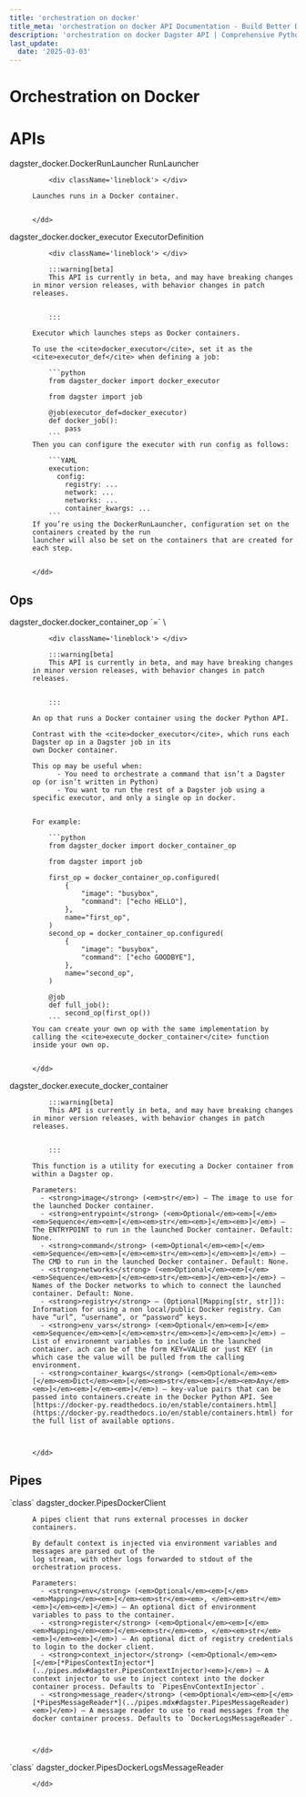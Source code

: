 ```yaml
---
title: 'orchestration on docker'
title_meta: 'orchestration on docker API Documentation - Build Better Data Pipelines | Python Reference Documentation for Dagster'
description: 'orchestration on docker Dagster API | Comprehensive Python API documentation for Dagster, the data orchestration platform. Learn how to build, test, and maintain data pipelines with our detailed guides and examples.'
last_update:
  date: '2025-03-03'
---
```


<div class="section" id="orchestration-on-docker">


# Orchestration on Docker

</div>


<div class="section" id="apis">


# APIs

<dl>
    <dt><Link id='dagster_docker.DockerRunLauncher'>dagster_docker.DockerRunLauncher RunLauncher</Link></dt>
    <dd>

        <div className='lineblock'> </div>

    Launches runs in a Docker container.


    </dd>

</dl>
<dl>
    <dt><Link id='dagster_docker.docker_executor'>dagster_docker.docker_executor ExecutorDefinition</Link></dt>
    <dd>

        <div className='lineblock'> </div>

        :::warning[beta]
        This API is currently in beta, and may have breaking changes in minor version releases, with behavior changes in patch releases.


        :::

    Executor which launches steps as Docker containers.

    To use the <cite>docker_executor</cite>, set it as the <cite>executor_def</cite> when defining a job:

        ```python
        from dagster_docker import docker_executor

        from dagster import job

        @job(executor_def=docker_executor)
        def docker_job():
            pass
        ```
    Then you can configure the executor with run config as follows:

        ```YAML
        execution:
          config:
            registry: ...
            network: ...
            networks: ...
            container_kwargs: ...
        ```
    If you’re using the DockerRunLauncher, configuration set on the containers created by the run
    launcher will also be set on the containers that are created for each step.


    </dd>

</dl>
<div class="section" id="ops">


## Ops

<dl>
    <dt><Link id='dagster_docker.docker_container_op'>dagster_docker.docker_container_op `=` \<dagster._core.definitions.op_definition.OpDefinition object></Link></dt>
    <dd>

        <div className='lineblock'> </div>

        :::warning[beta]
        This API is currently in beta, and may have breaking changes in minor version releases, with behavior changes in patch releases.


        :::

    An op that runs a Docker container using the docker Python API.

    Contrast with the <cite>docker_executor</cite>, which runs each Dagster op in a Dagster job in its
    own Docker container.

    This op may be useful when:
          - You need to orchestrate a command that isn’t a Dagster op (or isn’t written in Python)
          - You want to run the rest of a Dagster job using a specific executor, and only a single op in docker.


    For example:

        ```python
        from dagster_docker import docker_container_op

        from dagster import job

        first_op = docker_container_op.configured(
            {
                "image": "busybox",
                "command": ["echo HELLO"],
            },
            name="first_op",
        )
        second_op = docker_container_op.configured(
            {
                "image": "busybox",
                "command": ["echo GOODBYE"],
            },
            name="second_op",
        )

        @job
        def full_job():
            second_op(first_op())
        ```
    You can create your own op with the same implementation by calling the <cite>execute_docker_container</cite> function
    inside your own op.


    </dd>

</dl>
<dl>
    <dt><Link id='dagster_docker.execute_docker_container'>dagster_docker.execute_docker_container</Link></dt>
    <dd>

        :::warning[beta]
        This API is currently in beta, and may have breaking changes in minor version releases, with behavior changes in patch releases.


        :::

    This function is a utility for executing a Docker container from within a Dagster op.

    Parameters: 
      - <strong>image</strong> (<em>str</em>) – The image to use for the launched Docker container.
      - <strong>entrypoint</strong> (<em>Optional</em><em>[</em><em>Sequence</em><em>[</em><em>str</em><em>]</em><em>]</em>) – The ENTRYPOINT to run in the launched Docker container. Default: None.
      - <strong>command</strong> (<em>Optional</em><em>[</em><em>Sequence</em><em>[</em><em>str</em><em>]</em><em>]</em>) – The CMD to run in the launched Docker container. Default: None.
      - <strong>networks</strong> (<em>Optional</em><em>[</em><em>Sequence</em><em>[</em><em>str</em><em>]</em><em>]</em>) – Names of the Docker networks to which to connect the launched container. Default: None.
      - <strong>registry</strong> – (Optional[Mapping[str, str]]): Information for using a non local/public Docker registry. Can have “url”, “username”, or “password” keys.
      - <strong>env_vars</strong> (<em>Optional</em><em>[</em><em>Sequence</em><em>[</em><em>str</em><em>]</em><em>]</em>) – List of environemnt variables to include in the launched container. ach can be of the form KEY=VALUE or just KEY (in which case the value will be pulled from the calling environment.
      - <strong>container_kwargs</strong> (<em>Optional</em><em>[</em><em>Dict</em><em>[</em><em>str</em><em>[</em><em>Any</em><em>]</em><em>]</em><em>]</em>) – key-value pairs that can be passed into containers.create in the Docker Python API. See [https://docker-py.readthedocs.io/en/stable/containers.html](https://docker-py.readthedocs.io/en/stable/containers.html) for the full list of available options.



    </dd>

</dl>
</div>


<div class="section" id="pipes">

## Pipes

<dl>
    <dt><Link id='dagster_docker.PipesDockerClient'>`class` dagster_docker.PipesDockerClient</Link></dt>
    <dd>

    A pipes client that runs external processes in docker containers.

    By default context is injected via environment variables and messages are parsed out of the
    log stream, with other logs forwarded to stdout of the orchestration process.

    Parameters: 
      - <strong>env</strong> (<em>Optional</em><em>[</em><em>Mapping</em><em>[</em><em>str</em><em>, </em><em>str</em><em>]</em><em>]</em>) – An optional dict of environment variables to pass to the container.
      - <strong>register</strong> (<em>Optional</em><em>[</em><em>Mapping</em><em>[</em><em>str</em><em>, </em><em>str</em><em>]</em><em>]</em>) – An optional dict of registry credentials to login to the docker client.
      - <strong>context_injector</strong> (<em>Optional</em><em>[</em>[*PipesContextInjector*](../pipes.mdx#dagster.PipesContextInjector)<em>]</em>) – A context injector to use to inject context into the docker container process. Defaults to `PipesEnvContextInjector`.
      - <strong>message_reader</strong> (<em>Optional</em><em>[</em>[*PipesMessageReader*](../pipes.mdx#dagster.PipesMessageReader)<em>]</em>) – A message reader to use to read messages from the docker container process. Defaults to `DockerLogsMessageReader`.



    </dd>

</dl>
<dl>
    <dt><Link id='dagster_docker.PipesDockerLogsMessageReader'>`class` dagster_docker.PipesDockerLogsMessageReader</Link></dt>
    <dd>

    </dd>

</dl>
</div></div>
